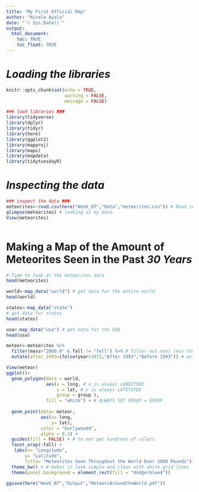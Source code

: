 ```yaml
---
title: "My First Official Map"
author: "Nicole Ayala"
date: "`r Sys.Date()`"
output: 
  html_document:
    toc: TRUE
    toc_float: TRUE
---
```


# *Loading the libraries*
```r
knitr::opts_chunk$set(echo = TRUE,
                      warning = FALSE,
                      message = FALSE)

### load libraries ###
library(tidyverse)
library(dplyr)
library(tidyr)
library(here)
library(ggplot2)
library(mapproj)
library(maps)
library(mapdata)
library(tidytuesdayR)

```
# *Inspecting the data*
```r
### inspect the data ###
meteorites<-read.csv(here("Week_07","Data","meteorites.csv")) # Read in data on meteorites
glimpse(meteorites) # looking at my data
View(meteorites)



```
# Making a Map of the Amount of __Meteorites__ Seen in the Past *30 Years*
```r
# Time to look at the meteorites data
head(meteorites)               

world<-map_data("world") # get data for the entire world
head(world)

states<-map_data("state") 
# get data for states
head(states)

usa<-map_data("usa") # get data for the USA
head(usa)

```


```r
meteor<-meteorites %>%
  filter(mass>"2000.0" & fall != "fell") %>% # filter out mass less than 2000 lbs
  mutate(after_1993=ifelse(year>1973,"After 1993","Before 1993")) # only look at the last 30 years

View(meteor)
ggplot()+
  geom_polygon(data = world, 
               aes(x = long, # x is always LONGITUDE
                   y = lat, # y is always LATITUTDE
                   group = group ),
               fill = "white") + # ALWAYS SET GROUP = GROUP
               
  geom_point(data= meteor,
             aes(x= long,
                 y= lat),
             color = "burlywood4",
             alpha = 0.3) +
  guides(fill = FALSE) + # to not get hundreds of colors 
  facet_wrap(~fall) +
   labs(x= "Longitude",
       y= "Latitude",
       title= "Meteorites Seen Throughout the World Over 2000 Pounds")+
  theme_bw() + # makes it look simple and clean with white grid lines
  theme(panel.background = element_rect(fill = "dodgerblue4")) 

ggsave(here("Week_07","Output","MeteorsAroundtheWorld.pdf"))
```
